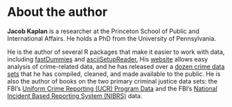 
# About the author {-}


**Jacob Kaplan** is a researcher at the Princeton School of Public and International Affairs. He holds a PhD from the University of Pennsylvania. 

He is the author of several R packages that make it easier to work with data, including  [fastDummies](https://jacobkap.github.io/fastDummies/) and [asciiSetupReader.](https://jacobkap.github.io/asciiSetupReader/) His [website](http://jacobdkaplan.com/) allows easy analysis of crime-related data, and he has released over a [dozen crime data sets](http://jacobdkaplan.com/data.html) that he has compiled, cleaned, and made available to the public. He is also the author of books on the two primary criminal justice data sets: the FBI's [Uniform Crime Reporting (UCR) Program Data](https://ucrbook.com/) and the FBI's [National Incident Based Reporting System (NIBRS)](https://nibrsbook.com/) data. 



